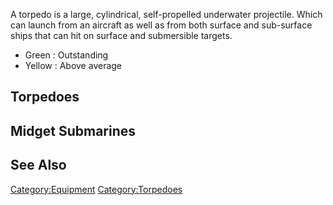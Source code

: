 A torpedo is a large, cylindrical, self-propelled underwater projectile. Which can launch from an aircraft as well as from both surface and sub-surface ships that can hit on surface and submersible targets.

*Green : Outstanding
*Yellow : Above average

==Torpedoes==
{{EquipmentComparisonKai
|iterator = equipmentBy|pred = is_torpedo|sort = _type
|torpedo_outstanding = 13
|torpedo_good = 11
|armor_outstanding = 0
|shelling_accuracy_outstanding = 3
|shelling_accuracy_good = 1
|evasion_outstanding = 1
|evasion_good = 0
}}

==Midget Submarines==
{{EquipmentComparisonKai
|iterator = equipmentByType|type = 22
|torpedo_outstanding = 13
|torpedo_good = 11
|armor_outstanding = 0
|shelling_accuracy_outstanding = 3
|shelling_accuracy_good = 1
|evasion_outstanding = 1
|evasion_good = 0
}}

==See Also==
{{Equipmentlist}}
[[Category:Equipment]] [[Category:Torpedoes]]